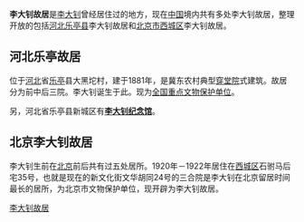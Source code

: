 '''李大钊故居'''是[[李大钊|李大钊]]曾经居住过的地方，现在[[中国|中国]]境内共有多处李大钊故居，整理开放的包括[[河北|河北]][[乐亭县|乐亭县]]李大钊故居和[[北京市|北京市]][[西城区|西城区]]李大钊故居。

==河北乐亭故居==
{{main|河北乐亭李大钊故居}}

位于[[河北|河北]]省[[乐亭|乐亭]]县大黑坨村，建于1881年，是冀东农村典型[[穿堂院|穿堂院]]式建筑。故居分为前中后三院。李大钊诞生于此。现为[[全国重点文物保护单位|全国重点文物保护单位]]。

另，河北省乐亭县新城区有'''[[李大钊纪念馆|李大钊纪念馆]]'''。

==北京李大钊故居==
{{main|北京李大钊故居}}

李大钊生前在[[北京|北京]]前后共有过五处居所。1920年－1922年居住在[[西城区|西城区]]石驸马后宅35号，也就是现在的新文化街文华胡同24号的三合院是李大钊在北京留居时间最长的居所，为北京市文物保护单位，现开辟为李大钊故居。

{{Disambiguation|L|Cat=五字名人故居消歧义}}

[[Category:李大钊故居|]]